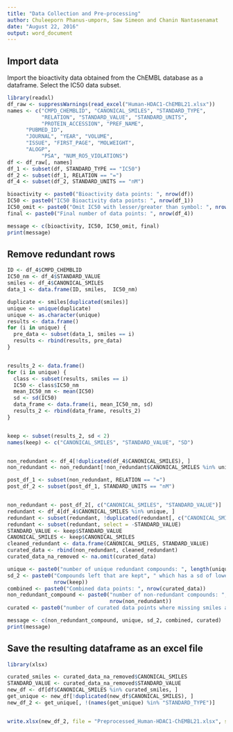 ```yaml
---
title: "Data Collection and Pre-processing"
author: Chuleeporn Phanus-umporn, Saw Simeon and Chanin Nantasenamat
date: "August 22, 2016"
output: word_document
---
```


## Import data

Import the bioactivity data obtained from the ChEMBL database as a dataframe. Select the IC50 data subset.

```r
library(readxl)
df_raw <- suppressWarnings(read_excel("Human-HDAC1-ChEMBL21.xlsx"))
names <- c("CMPD_CHEMBLID", "CANONICAL_SMILES", "STANDARD_TYPE",
           "RELATION", "STANDARD_VALUE", "STANDARD_UNITS",
           "PROTEIN_ACCESSION", "PREF_NAME", 
      "PUBMED_ID",
      "JOURNAL", "YEAR", "VOLUME", 
      "ISSUE", "FIRST_PAGE", "MOLWEIGHT", 
      "ALOGP", 
           "PSA", "NUM_RO5_VIOLATIONS")
df <- df_raw[, names]
df_1 <- subset(df, STANDARD_TYPE == "IC50")
df_2 <- subset(df_1, RELATION == "=")
df_4 <- subset(df_2, STANDARD_UNITS == "nM")

bioactivity <- paste0("Bioactivity data points: ", nrow(df))
IC50 <- paste0("IC50 Bioactivity data points: ", nrow(df_1))
IC50_omit <- paste0("Omit IC50 with lesser/greater than symbol: ", nrow(df_2))
final <- paste0("Final number of data points: ", nrow(df_4))

message <- c(bioactivity, IC50, IC50_omit, final)
print(message)
```

## Remove redundant rows

```r

ID <- df_4$CMPD_CHEMBLID
IC50_nm <- df_4$STANDARD_VALUE
smiles <- df_4$CANONICAL_SMILES
data_1 <- data.frame(ID, smiles,  IC50_nm)

duplicate <- smiles[duplicated(smiles)]
unique <- unique(duplicate)
unique <- as.character(unique)
results <- data.frame()
for (i in unique) {
  pre_data <- subset(data_1, smiles == i)
  results <- rbind(results, pre_data)
}


results_2 <- data.frame()
for (i in unique) {
  class <- subset(results, smiles == i)
  IC50 <- class$IC50_nm
  mean_IC50_nm <- mean(IC50)
  sd <- sd(IC50)
  data_frame <- data.frame(i, mean_IC50_nm, sd)
  results_2 <- rbind(data_frame, results_2)
}


keep <- subset(results_2, sd < 2)
names(keep) <- c("CANONICAL_SMILES", "STANDARD_VALUE", "SD")


non_redundant <- df_4[!duplicated(df_4$CANONICAL_SMILES), ]
non_redundant <- non_redundant[!non_redundant$CANONICAL_SMILES %in% unique, ] 

post_df_1 <- subset(non_redundant, RELATION == "=")
post_df_2 <- subset(post_df_1, STANDARD_UNITS == "nM")


non_redundant <- post_df_2[, c("CANONICAL_SMILES", "STANDARD_VALUE")]
redundant <- df_4[df_4$CANONICAL_SMILES %in% unique, ] 
redundant <- subset(redundant, !duplicated(redundant[, c("CANONICAL_SMILES")]))
redundant <- subset(redundant, select = -STANDARD_VALUE)
STANDARD_VALUE <- keep$STANDARD_VALUE
CANONICAL_SMILES <- keep$CANONICAL_SMILES
cleaned_redundant <- data.frame(CANONICAL_SMILES, STANDARD_VALUE)
curated_data <- rbind(non_redundant, cleaned_redundant)
curated_data_na_removed <- na.omit(curated_data)

unique <- paste0("number of unique redundant compounds: ", length(unique))
sd_2 <- paste0("Compounds left that are kept", " which has a sd of lower than two: ",
               nrow(keep))
combined <- paste0("Combined data points: ", nrow(curated_data))
non_redundant_compound <- paste0("number of non-redundant compounds: ", 
                                 nrow(non_redundant))
curated <- paste0("number of curated data points where missing smiles are removed: ", nrow(curated_data_na_removed))

message <- c(non_redundant_compound, unique, sd_2, combined, curated)
print(message)

```


## Save the resulting dataframe as an excel file

```r

library(xlsx)

curated_smiles <- curated_data_na_removed$CANONICAL_SMILES
STANDARD_VALUE <- curated_data_na_removed$STANDARD_VALUE
new_df <- df[df$CANONICAL_SMILES %in% curated_smiles, ]
get_unique <- new_df[!duplicated(new_df$CANONICAL_SMILES), ]
new_df_2 <- get_unique[, !(names(get_unique) %in% "STANDARD_TYPE")]


write.xlsx(new_df_2, file = "Preprocessed_Human-HDAC1-ChEMBL21.xlsx", sheetName = "Sheet1", row.names = FALSE)
```
